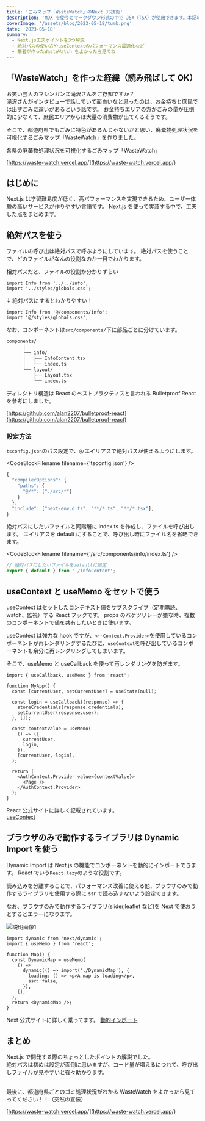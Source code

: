 ```yaml
---
title: 'ごみマップ「WasteWatch」のNext.JS技術'
description: 'MDX を使うとマークダウン形式の中で JSX（TSX）が使用できます。本記事では動的ルーティングでMDXページを表示する方法を解説します。'
coverImage: '/assets/blog/2023-05-18/tumb.png'
date: '2023-05-18'
summary:
  - Next.js工夫ポイントを3つ解説
  - 絶対パスの使い方やuseContextのパフォーマンス最適化など
  - 筆者が作ったWasteWatch をよかったら見てね
---
```


## 「WasteWatch」を作った経緯（読み飛ばして OK）

お笑い芸人のマシンガンズ滝沢さんをご存知ですか？  
滝沢さんがインタビューで話していて面白いなと思ったのは、お金持ちと庶民では出すごみに違いがあるという話です。
お金持ちエリアの方がごみの量が圧倒的に少なくて、庶民エリアからは大量の消費物が出てくるそうです。

そこで、都道府県でもごみに特色があるんじゃないかと思い、廃棄物処理状況を可視化するごみマップ「WasteWatch」を作りました。

各県の廃棄物処理状況を可視化するごみマップ「WasteWatch」

[https://waste-watch.vercel.app/](https://waste-watch.vercel.app/)

## はじめに

Next.js は学習難易度が低く、高パフォーマンスを実現できるため、ユーザー体験の高いサービスが作りやすい言語です。
Next.js を使って実装する中で、工夫した点をまとめます。

## 絶対パスを使う

ファイルの呼び出は絶対パスで呼ぶようにしています。
絶対パスを使うことで、どのファイルがなんの役割なのか一目でわかります。

相対パスだと、ファイルの役割か分かりずらい

```tsx
import Info from '../../info';
import '../styles/globals.css';
```

↓ 絶対パスにするとわかりやすい！

```tsx
import Info from '@/components/info';
import '@/styles/globals.css';
```

なお、コンポーネントは`src/components/`下に部品ごとに分けています。

```txt
components/
      |
      ├── info/
      │   ├── InfoContent.tsx
      │   └── index.ts
      └── layout/
          ├── Layout.tsx
          └── index.ts
```

ディレクトリ構造は React のベストプラクティスと言われる Bulletproof React を参考にしました。

[https://github.com/alan2207/bulletproof-react](https://github.com/alan2207/bulletproof-react)

### 設定方法

`tsconfig.json`のパス設定で、`@/`エイリアスで絶対パスが使えるようにします。

<CodeBlockFilename filename={'tsconfig.json'} />

```ts
{
  "compilerOptions": {
    "paths": {
      "@/*": ["./src/*"]
    }
  },
  "include": ["next-env.d.ts", "**/*.ts", "**/*.tsx"],
}
```

絶対パスにしたいファイルと同階層に index.ts を作成し、ファイルを呼び出します。
エイリアスを default にすることで、呼び出し時にファイル名を省略できます。

<CodeBlockFilename filename={'/src/components/info/index.ts'} />

```ts
// 絶対パスにしたいファイルをdefaultに設定
export { default } from './InfoContent';
```

## useContext と useMemo をセットで使う

useContext はセットしたコンテキスト値をサブスクライブ（定期購読、watch、監視）する React フックです。
props のバケツリレーが嫌な時、複数のコンポーネントで値を共有したいときに使います。

useContext は強力な hook ですが、`<~~Context.Provider>`を使用しているコンポーネントが再レンダリングするたびに、`useContext`を呼び出しているコンポーネントも余分に再レンダリングしてしまいます。

そこで、useMemo と useCallback を使って再レンダリングを防ぎます。

```tsx
import { useCallback, useMemo } from 'react';

function MyApp() {
  const [currentUser, setCurrentUser] = useState(null);

  const login = useCallback((response) => {
    storeCredentials(response.credentials);
    setCurrentUser(response.user);
  }, []);

  const contextValue = useMemo(
    () => ({
      currentUser,
      login,
    }),
    [currentUser, login],
  );

  return (
    <AuthContext.Provider value={contextValue}>
      <Page />
    </AuthContext.Provider>
  );
}
```

React 公式サイトに詳しく記載されています。  
[useContext](https://react.dev/reference/react/useContext)

## ブラウザのみで動作するライブラリは Dynamic Import を使う

Dynamic Import は Next.js の機能でコンポーネントを動的にインポートできます。
React でいう`React.lazy`のような役割です。

読み込みを分離することで、パフォーマンス改善に使える他、ブラウザのみで動作するライブラリを使用する際に ssr で読み込まないよう設定できます。

なお、ブラウザのみで動作するライブラリ(slider,leaflet など)を Next で使おうとするとエラーになります。

![説明画像1](/assets/blog/2023-05-18/image1.png)

```tsx
import dynamic from 'next/dynamic';
import { useMemo } from 'react';

function Map() {
  const DynamicMap = useMemo(
    () =>
      dynamic(() => import('./DynamicMap'), {
        loading: () => <p>A map is loading</p>,
        ssr: false,
      }),
    [],
  );
  return <DynamicMap />;
}
```

Next 公式サイトに詳しく乗ってます。
[動的インポート](https://nextjs-ja-translation-docs.vercel.app/docs/advanced-features/dynamic-import)

## まとめ

Next.js で開発する際のちょっとしたポイントの解説でした。  
絶対パスは初めは設定が面倒に思いますが、コード量が増えるにつれて、呼び出しファイルが見やすいと後々助かります。

<br />
最後に、都道府県ごとのゴミ処理状況がわかる WasteWatch をよかったら見てってください！！（突然の宣伝）

[https://waste-watch.vercel.app/](https://waste-watch.vercel.app/)
